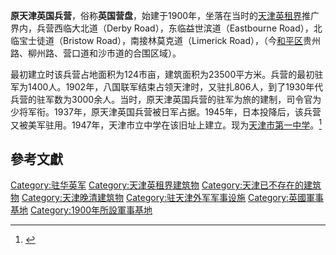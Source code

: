 '''原天津英国兵营'''，俗称'''英国营盘'''，始建于1900年，坐落在当时的[[天津英租界|天津英租界]]推广界内，兵营西临大北道（Derby Road），东临益世滨道（Eastbourne Road），北临宝士徒道（Bristow Road），南接林莫克道（Limerick Road），（今[[和平区_(天津市)|和平区]]贵州路、柳州路、营口道和沙市道的合围区域）。

最初建立时该兵营占地面积为124市亩，建筑面积为23500平方米。兵营的最初驻军为1400人。1902年，八国联军结束占领天津时，又驻扎806人，到了1930年代兵营的驻军数为3000余人。当时，原天津英国兵营的驻军为旅的建制，司令官为少将军衔。1937年，原天津英国兵营被日军占据。1945年，日本投降后，该兵营又被美军驻用。1947年，天津市立中学在该旧址上建立。现为[[天津市第一中学|天津市第一中学]]。<ref>{{Cite web |url=http://www.tjdag.gov.cn/tjdag/wwwroot/root/template/main/jgsl/gsfq_article.shtml?id=4641 |title=天津租界的驻军 |accessdate=2011-04-02 |archive-date=2016-03-05 |archive-url=https://web.archive.org/web/20160305171946/http://tjdag.gov.cn/tjdag/wwwroot/root/template/main/jgsl/gsfq_article.shtml?id=4641 |dead-url=yes }}</ref>

==參考文獻==
<div class="references-small">
<references />
</div>

{{天津市原有兵营}}
{{天津近代历史文化专题}}

[[Category:驻华英军|Category:驻华英军]]
[[Category:天津英租界建筑物|Category:天津英租界建筑物]]
[[Category:天津已不存在的建筑物|Category:天津已不存在的建筑物]]
[[Category:天津晚清建筑物|Category:天津晚清建筑物]]
[[Category:驻天津外军军事设施|Category:驻天津外军军事设施]]
[[Category:英國軍事基地|Category:英國軍事基地]]
[[Category:1900年所設軍事基地|Category:1900年所設軍事基地]]